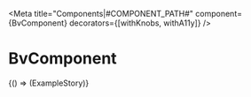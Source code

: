 

<Meta
  title="Components|#COMPONENT_PATH#"
  component={BvComponent}
  decorators={[withKnobs, withA11y]}
/>

# BvComponent

<Props of={BvComponent} />

<Preview>
  <Story name="Example">
    {() => (ExampleStory)}
  </Story>
</Preview>
